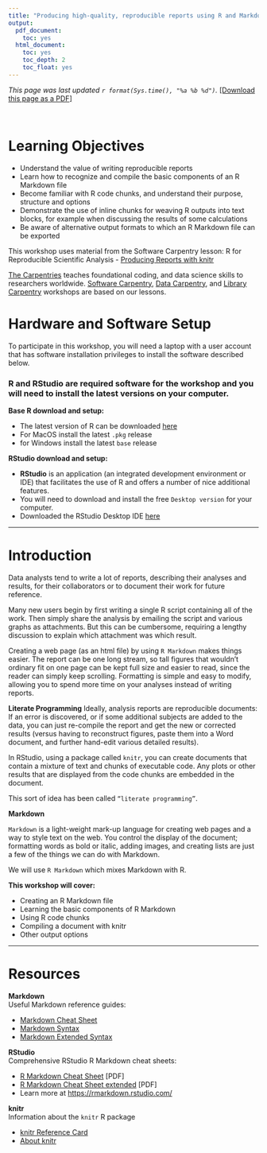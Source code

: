 ```yaml
---
title: "Producing high-quality, reproducible reports using R and Markdown"
output:
  pdf_document:
    toc: yes
  html_document:
    toc: yes
    toc_depth: 2
    toc_float: yes
---
```


_This page was last updated `r format(Sys.time(), "%a %b %d")`._
[[Download this page as a PDF]](report.pdf)

<br>



# Learning Objectives

* Understand the value of writing reproducible reports
* Learn how to recognize and compile the basic components of an R Markdown file
* Become familiar with R code chunks, and understand their purpose, structure and options
* Demonstrate the use of inline chunks for weaving R outputs into text blocks, for example when discussing the results of some calculations
* Be aware of alternative output formats to which an R Markdown file can be exported


This workshop uses material from the Software Carpentry lesson: R for Reproducible Scientific Analysis - [Producing Reports with knitr](http://swcarpentry.github.io/r-novice-gapminder/15-knitr-markdown/index.html)

[The Carpentries](https://carpentries.org/) teaches foundational coding, and data science skills to researchers worldwide. [Software Carpentry](https://software-carpentry.org/), [Data Carpentry](https://datacarpentry.org/), and [Library Carpentry](https://librarycarpentry.org/) workshops are based on our lessons.

# Hardware and Software Setup

To participate in this workshop, you will need a laptop with a user account that has software installation privileges to install the software described below.


### R and RStudio are required software for the workshop and you will need to install the latest versions on your computer.

**Base R download and setup:**

  * The latest version of R can be downloaded [here](https://cloud.r-project.org)
  * For MacOS install the latest `.pkg` release
  * for Windows install the latest `base` release

**RStudio download and setup:**

* **RStudio** is an application (an integrated development environment or IDE) that facilitates the use of R and offers a number of nice additional features.
* You will need to download and install the free `Desktop version` for your computer.
* Downloaded the RStudio Desktop IDE [here](https://www.rstudio.com/products/rstudio/download/)  

---

# Introduction
Data analysts tend to write a lot of reports, describing their analyses and results, for their collaborators or to document their work for future reference.

Many new users begin by first writing a single R script containing all of the work. Then simply share the analysis by emailing the script and various graphs as attachments. But this can be cumbersome, requiring a lengthy discussion to explain which attachment was which result.

Creating a web page (as an html file) by using `R Markdown` makes things easier. The report can be one long stream, so tall figures that wouldn’t ordinary fit on one page can be kept full size and easier to read, since the reader can simply keep scrolling. Formatting is simple and easy to modify, allowing you to spend more time on your analyses instead of writing reports.

**Literate Programming**
Ideally, analysis reports are reproducible documents: If an error is discovered, or if some additional subjects are added to the data, you can just re-compile the report and get the new or corrected results (versus having to reconstruct figures, paste them into a Word document, and further hand-edit various detailed results).

In RStudio, using a package called `knitr`, you can create documents that contain a mixture of text and chunks of executable code.  Any plots or other results that are displayed from the code chunks are embedded in the document.  

This sort of idea has been called `“literate programming”`.

**Markdown**

`Markdown` is a light-weight mark-up language for creating web pages and a way to style text on the web. You control the display of the document; formatting words as bold or italic, adding images, and creating lists are just a few of the things we can do with Markdown.

We will use `R Markdown` which mixes Markdown with R.     

**This workshop will cover:**  

* Creating an R Markdown file  
* Learning the basic components of R Markdown  
* Using R code chunks  
* Compiling a document with knitr  
* Other output options  



---
# Resources

**Markdown**  
Useful Markdown reference guides:  

* [Markdown Cheat Sheet](https://www.markdownguide.org/cheat-sheet/)  
* [Markdown Syntax](https://guides.github.com/pdfs/markdown-cheatsheet-online.pdf)  
* [Markdown Extended Syntax](https://www.markdownguide.org/extended-syntax)

**RStudio**  
Comprehensive RStudio R Markdown cheat sheets:  

* [R Markdown Cheat Sheet](https://rstudio.com/wp-content/uploads/2015/02/rmarkdown-cheatsheet.pdf) [PDF]  
* [R Markdown Cheat Sheet extended](https://rstudio.com/wp-content/uploads/2016/03/rmarkdown-cheatsheet-2.0.pdf) [PDF]  
* Learn more at [https://rmarkdown.rstudio.com/](https://rmarkdown.rstudio.com/)

**knitr**  
Information about the `knitr` R package  

* [knitr Reference Card](https://cran.r-project.org/web/packages/knitr/vignettes/knitr-refcard.pdf)  
* [About knitr](https://yihui.org/knitr/)
